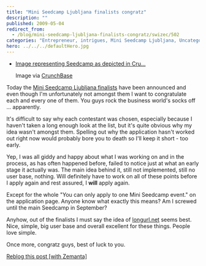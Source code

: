 ```yaml
---
title: "Mini Seedcamp Ljubljana finalists congratz"
description: ""
published: 2009-05-04
redirect_from:
  - /blog/mini-seedcamp-ljubljana-finalists-congratz/swizec/502
categories: "Entrepreneur, intrigues, Mini Seedcamp Ljubljana, Uncategorized"
hero: ../../../defaultHero.jpg
---
```


- [Image representing Seedcamp as depicted in Cru...](https://www.crunchbase.com/assets/images/resized/0000/0154/154v1-max-450x450.png)

  Image via [CrunchBase](http://www.crunchbase.com)

Today the [Mini Seedcamp Ljubljana finalists](http://blog.seedcamp.com/2009/05/20-hopeful-teams-get-ready-to-embrace.html) have been announced and even though I'm unfortunately not amongst them I want to congratulate each and every one of them. You guys rock the business world's socks off ... apparently.

It's difficult to say why each contestant was chosen, especially because I haven't taken a long enough look at the list, but it's quite obvious why my idea wasn't amongst them. Spelling out why the application hasn't worked out right now would probably bore you to death so I'll keep it short - too early.

Yep, I was all giddy and happy about what I was working on and in the process, as has often happened before, failed to notice just at what an early stage it actually was. The main idea behind it, still not implemented, still no user base, nothing. Will definitely have to work on all of these points before I apply again and rest assured, I **will** apply again.

Except for the whole "You can only apply to one Mini Seedcamp event." on the application page. Anyone know what exactly this means? Am I screwed until the main Seedcamp in September?

Anyhow, out of the finalists I must say the idea of [longurl.net](http://my.longurl.net) seems best. Nice, simple, big user base and overall excellent for these things. People love simple.

Once more, congratz guys, best of luck to you.

[Reblog this post [with Zemanta]](https://img.zemanta.com/reblog_e.png?x-id=ef2ccadf-bf65-47ce-89cf-058eb7ed1706)